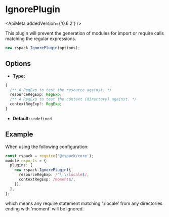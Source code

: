 
# IgnorePlugin

<ApiMeta addedVersion={'0.6.2'} />

This plugin will prevent the generation of modules for import or require calls matching the regular expressions.

```js
new rspack.IgnorePlugin(options);
```

## Options

- **Type:**

```ts
{
  /** A RegExp to test the resource against. */
  resourceRegExp: RegExp;
  /** A RegExp to test the context (directory) against. */
  contextRegExp?: RegExp;
}
```

- **Default:** `undefined`

## Example

When using the following configuration:

```ts title="rspack.config.js"
const rspack = require('@rspack/core');
module.exports = {
  plugins: [
    new rspack.IgnorePlugin({
      resourceRegExp: /^\.\/locale$/,
      contextRegExp: /moment$/,
    });
  ],
};
```

which means any require statement matching './locale' from any directories ending with 'moment' will be ignored.

